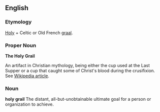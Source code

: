==English==

===Etymology===
[[Holy]] + Celtic or Old French [[graal]].

===Proper Noun===
'''The Holy Grail'''

An artifact in Christian mythology, being either the cup used at the Last Supper or a cup that caught some of Christ's blood during the crusifixion.  See [[w:Holy_Grail|Wikipedia article]].


===Noun===
'''holy grail'''
The distant, all-but-unobtainable ultimate goal for a person or organization to achieve.